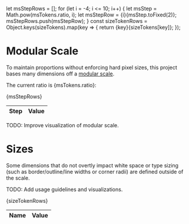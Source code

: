 let msStepRows = [];
for (let i = -4; i <= 10; i++) {
  let msStep = Math.pow(msTokens.ratio, i);
  let msStepRow = <tr><th scope="row">{i}</th><td>{msStep.toFixed(2)}</td></tr>;
  msStepRows.push(msStepRow);
}
const sizeTokenRows = Object.keys(sizeTokens).map(key => {
  return <tr><th scope="row">{key}</th><td>{sizeTokens[key]}</td></tr>;
});

<Meta title="Design Tokens/Size and Scale"/>

# Modular Scale

To maintain proportions without enforcing hard pixel sizes, this project bases many dimensions off a [modular scale](https://www.modularscale.com/).

<p>The current ratio is {msTokens.ratio}:</p>

<table>
  <thead>
    <th>Step</th>
    <th>Value</th>
  </thead>
  <tbody>{msStepRows}</tbody>
</table>

TODO: Improve visualization of modular scale.

# Sizes

Some dimensions that do not overtly impact white space or type sizing (such as border/outline/line widths or corner radii) are defined outside of the scale.

TODO: Add usage guidelines and visualizations.

<table>
  <thead>
    <th>Name</th>
    <th>Value</th>
  </thead>
  <tbody>{sizeTokenRows}</tbody>
</table>
